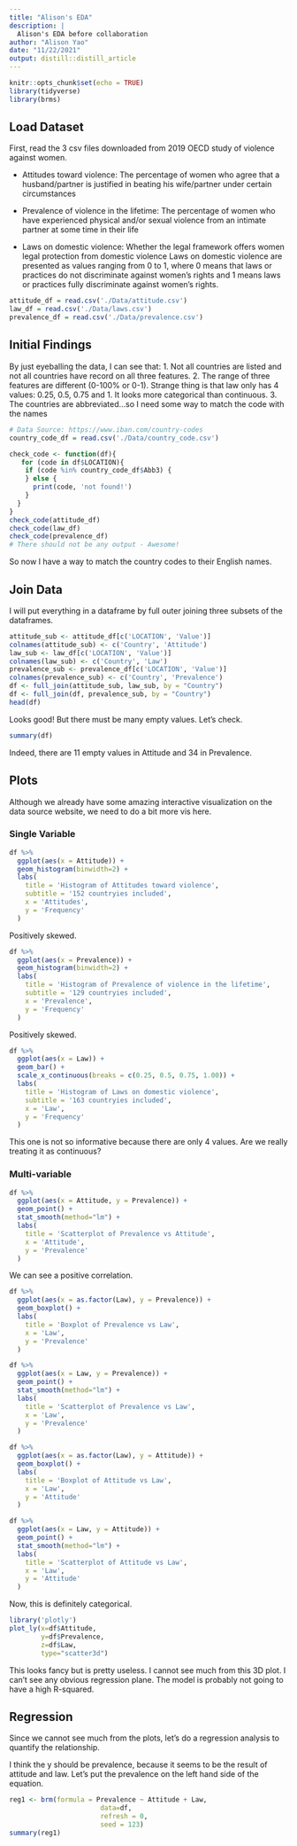 ```yaml
---
title: "Alison's EDA"
description: |
  Alison's EDA before collaboration
author: "Alison Yao"
date: "11/22/2021"
output: distill::distill_article
---
```


```r
knitr::opts_chunk$set(echo = TRUE)
library(tidyverse)
library(brms)
```

## Load Dataset

First, read the 3 csv files downloaded from 2019 OECD study of violence against women.

 - Attitudes toward violence: The percentage of women who agree that a husband/partner is justified in beating his wife/partner under certain circumstances 
 
 - Prevalence of violence in the lifetime: The percentage of women who have experienced physical and/or sexual violence from an intimate partner at some time in their life
 
 - Laws on domestic violence: Whether the legal framework offers women legal protection from domestic violence Laws on domestic violence are presented as values ranging from 0 to 1, where 0 means that laws or practices do not discriminate against women’s rights and 1 means laws or practices fully discriminate against women’s rights.

```r
attitude_df = read.csv('./Data/attitude.csv')
law_df = read.csv('./Data/laws.csv')
prevalence_df = read.csv('./Data/prevalence.csv')
```

## Initial Findings

By just eyeballing the data, I can see that:
1. Not all countries are listed and not all countries have record on all three features.
2. The range of three features are different (0-100% or 0-1). Strange thing is that law only has 4 values: 0.25, 0.5, 0.75 and 1. It looks more categorical than continuous. 
3. The countries are abbreviated...so I need some way to match the code with the names

```r
# Data Source: https://www.iban.com/country-codes
country_code_df = read.csv('./Data/country_code.csv')
```

```r
check_code <- function(df){
   for (code in df$LOCATION){
    if (code %in% country_code_df$Abb3) {
    } else {
      print(code, 'not found!')
    }
  }
}
check_code(attitude_df)
check_code(law_df)
check_code(prevalence_df)
# There should not be any output - Awesome!
```

So now I have a way to match the country codes to their English names. 

## Join Data

I will put everything in a dataframe by full outer joining three subsets of the dataframes.

```r
attitude_sub <- attitude_df[c('LOCATION', 'Value')]
colnames(attitude_sub) <- c('Country', 'Attitude')
law_sub <- law_df[c('LOCATION', 'Value')]
colnames(law_sub) <- c('Country', 'Law')
prevalence_sub <- prevalence_df[c('LOCATION', 'Value')]
colnames(prevalence_sub) <- c('Country', 'Prevalence')
df <- full_join(attitude_sub, law_sub, by = "Country")
df <- full_join(df, prevalence_sub, by = "Country")
head(df)
```

Looks good! But there must be many empty values. Let's check.

```r
summary(df)
```

Indeed, there are 11 empty values in Attitude and 34 in Prevalence. 

## Plots

Although we already have some amazing interactive visualization on the data source website, we need to do a bit more vis here.

### Single Variable

```r
df %>% 
  ggplot(aes(x = Attitude)) +
  geom_histogram(binwidth=2) + 
  labs(
    title = 'Histogram of Attitudes toward violence',
    subtitle = '152 countryies included',
    x = 'Attitudes',
    y = 'Frequency'
  )
```

Positively skewed. 

```r
df %>% 
  ggplot(aes(x = Prevalence)) +
  geom_histogram(binwidth=2) + 
  labs(
    title = 'Histogram of Prevalence of violence in the lifetime',
    subtitle = '129 countryies included',
    x = 'Prevalence',
    y = 'Frequency'
  )
```

Positively skewed. 

```r
df %>% 
  ggplot(aes(x = Law)) +
  geom_bar() + 
  scale_x_continuous(breaks = c(0.25, 0.5, 0.75, 1.00)) +
  labs(
    title = 'Histogram of Laws on domestic violence',
    subtitle = '163 countryies included',
    x = 'Law',
    y = 'Frequency'
  )
```

This one is not so informative because there are only 4 values. Are we really treating it as continuous?

### Multi-variable

```r
df %>% 
  ggplot(aes(x = Attitude, y = Prevalence)) +
  geom_point() + 
  stat_smooth(method="lm") +
  labs(
    title = 'Scatterplot of Prevalence vs Attitude',
    x = 'Attitude',
    y = 'Prevalence'
  )
```

We can see a positive correlation. 

```r
df %>% 
  ggplot(aes(x = as.factor(Law), y = Prevalence)) +
  geom_boxplot() + 
  labs(
    title = 'Boxplot of Prevalence vs Law',
    x = 'Law',
    y = 'Prevalence'
  )
```


```r
df %>% 
  ggplot(aes(x = Law, y = Prevalence)) +
  geom_point() + 
  stat_smooth(method="lm") +
  labs(
    title = 'Scatterplot of Prevalence vs Law',
    x = 'Law',
    y = 'Prevalence'
  )
```

```r
df %>% 
  ggplot(aes(x = as.factor(Law), y = Attitude)) +
  geom_boxplot() + 
  labs(
    title = 'Boxplot of Attitude vs Law',
    x = 'Law',
    y = 'Attitude'
  )
```


```r
df %>% 
  ggplot(aes(x = Law, y = Attitude)) +
  geom_point() + 
  stat_smooth(method="lm") +
  labs(
    title = 'Scatterplot of Attitude vs Law',
    x = 'Law',
    y = 'Attitude'
  )
```

Now, this is definitely categorical. 

```r
library('plotly')
plot_ly(x=df$Attitude,
        y=df$Prevalence,
        z=df$Law,
        type="scatter3d")
```

This looks fancy but is pretty useless. I cannot see much from this 3D plot. I can't see any obvious regression plane. The model is probably not going to have a high R-squared. 

## Regression

Since we cannot see much from the plots, let's do a regression analysis to quantify the relationship.  

I think the y should be prevalence, because it seems to be the result of attitude and law. Let's put the prevalence on the left hand side of the equation.

```r
reg1 <- brm(formula = Prevalence ~ Attitude + Law,
                       data=df, 
                       refresh = 0,
                       seed = 123)
summary(reg1)
```


